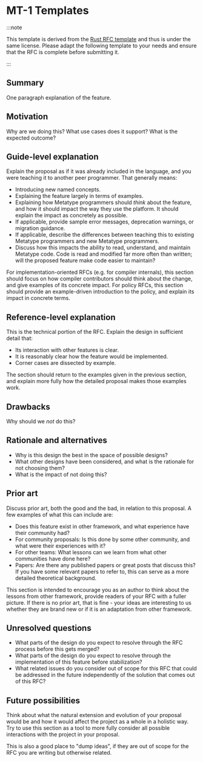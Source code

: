 # MT-1 Templates

:::note

This template is derived from the [Rust RFC template](https://github.com/rust-lang/rfcs) and thus is under the same license. Please adapt the following template to your needs and ensure that the RFC is complete before submitting it.

:::

## Summary

One paragraph explanation of the feature.

## Motivation

Why are we doing this? What use cases does it support? What is the expected outcome?

## Guide-level explanation

Explain the proposal as if it was already included in the language, and you were teaching it to another peer programmer. That generally means:

- Introducing new named concepts.
- Explaining the feature largely in terms of examples.
- Explaining how Metatype programmers should _think_ about the feature, and how it should impact the way they use the platform. It should explain the impact as concretely as possible.
- If applicable, provide sample error messages, deprecation warnings, or migration guidance.
- If applicable, describe the differences between teaching this to existing Metatype programmers and new Metatype programmers.
- Discuss how this impacts the ability to read, understand, and maintain Metatype code. Code is read and modified far more often than written; will the proposed feature make code easier to maintain?

For implementation-oriented RFCs (e.g. for compiler internals), this section should focus on how compiler contributors should think about the change, and give examples of its concrete impact. For policy RFCs, this section should provide an example-driven introduction to the policy, and explain its impact in concrete terms.

## Reference-level explanation

This is the technical portion of the RFC. Explain the design in sufficient detail that:

- Its interaction with other features is clear.
- It is reasonably clear how the feature would be implemented.
- Corner cases are dissected by example.

The section should return to the examples given in the previous section, and explain more fully how the detailed proposal makes those examples work.

## Drawbacks

Why should we _not_ do this?

## Rationale and alternatives

- Why is this design the best in the space of possible designs?
- What other designs have been considered, and what is the rationale for not choosing them?
- What is the impact of not doing this?

## Prior art

Discuss prior art, both the good and the bad, in relation to this proposal. A few examples of what this can include are:

- Does this feature exist in other framework, and what experience have their community had?
- For community proposals: Is this done by some other community, and what were their experiences with it?
- For other teams: What lessons can we learn from what other communities have done here?
- Papers: Are there any published papers or great posts that discuss this? If you have some relevant papers to refer to, this can serve as a more detailed theoretical background.

This section is intended to encourage you as an author to think about the lessons from other framework, provide readers of your RFC with a fuller picture. If there is no prior art, that is fine - your ideas are interesting to us whether they are brand new or if it is an adaptation from other framework.

## Unresolved questions

- What parts of the design do you expect to resolve through the RFC process before this gets merged?
- What parts of the design do you expect to resolve through the implementation of this feature before stabilization?
- What related issues do you consider out of scope for this RFC that could be addressed in the future independently of the solution that comes out of this RFC?

## Future possibilities

Think about what the natural extension and evolution of your proposal would be and how it would affect the project as a whole in a holistic way. Try to use this section as a tool to more fully consider all possible interactions with the project in your proposal.

This is also a good place to "dump ideas", if they are out of scope for the RFC you are writing but otherwise related.
